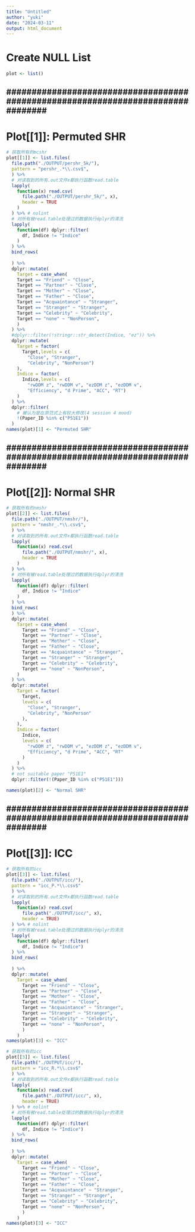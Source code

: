 ```yaml
---
title: "Untitled"
author: "yuki"
date: "2024-03-11"
output: html_document
---
```

# Create NULL List
```r
plot <- list()
```

################################################################################
--------------------------------------------------------------------------------
################################################################################

# Plot[[1]]: Permuted SHR
```r
# 获取所有的mcshr
plot[[1]] <- list.files(
  file.path("./OUTPUT/pershr_5k/"),
  pattern = "pershr_.*\\.csv$",
  ) %>%
  # 对读取到的所有.out文件x都执行函数read.table
  lapply(
    function(x) read.csv(
      file.path("./OUTPUT/pershr_5k/", x),
      header = TRUE
    )
  ) %>% # nolint
  # 对所有被read.table处理过的数据执行dplyr的清洗
  lapply(
    function(df) dplyr::filter(
      df, Indice != "Indice"
    )
  ) %>%
  bind_rows(
    
  ) %>%
  dplyr::mutate(
    Target = case_when(
    Target == "Friend" ~ "Close",
    Target == "Partner" ~ "Close",
    Target == "Mother" ~ "Close",
    Target == "Father" ~ "Close",
    Target == "Acquaintance" ~ "Stranger",
    Target == "Stranger" ~ "Stranger",
    Target == "Celebrity" ~ "Celebrity",
    Target == "none" ~ "NonPerson",
    )
  ) %>%
  #dplyr::filter(!stringr::str_detect(Indice, "ez")) %>%
  dplyr::mutate(
    Target = factor(
      Target,levels = c(
        "Close", "Stranger",
        "Celebrity", "NonPerson")
    ),
    Indice = factor(
      Indice,levels = c(
        "rwDDM z", "rwDDM v", "ezDDM z", "ezDDM v",
        "Efficiency", "d Prime", "ACC", "RT")
    )
  ) %>%
  dplyr::filter(
    # 被认为是在原范式上有较大修改(4 session 4 mood)
    !(Paper_ID %in% c("P51E1")) 
  ) 
names(plot)[1] <- "Permuted SHR"
```

################################################################################
--------------------------------------------------------------------------------
################################################################################

# Plot[[2]]: Normal SHR
```r
# 获取所有的nmshr
plot[[2]] <- list.files(
  file.path("./OUTPUT/nmshr/"),
  pattern = "nmshr_.*\\.csv$",
  ) %>%
  # 对读取到的所有.out文件x都执行函数read.table
  lapply(
    function(x) read.csv(
      file.path("./OUTPUT/nmshr/", x),
      header = TRUE
    )
  ) %>% 
  # 对所有被read.table处理过的数据执行dplyr的清洗
  lapply(
    function(df) dplyr::filter(
      df, Indice != "Indice"
    )
  ) %>%
  bind_rows(
  ) %>%
  dplyr::mutate(
    Target = case_when(
      Target == "Friend" ~ "Close",
      Target == "Partner" ~ "Close",
      Target == "Mother" ~ "Close",
      Target == "Father" ~ "Close",
      Target == "Acquaintance" ~ "Stranger",
      Target == "Stranger" ~ "Stranger",
      Target == "Celebrity" ~ "Celebrity",
      Target == "none" ~ "NonPerson",
    )
  ) %>%
  dplyr::mutate(
    Target = factor(
      Target,
      levels = c(
        "Close", "Stranger",
        "Celebrity", "NonPerson"
      ),
    ),
    Indice = factor(
      Indice,
      levels = c(
        "rwDDM z", "rwDDM v", "ezDDM z", "ezDDM v",
        "Efficiency", "d Prime", "ACC", "RT"
      ) 
    )
  ) %>%
  # not suitable paper "P51E1"
  dplyr::filter(!(Paper_ID %in% c("P51E1"))) 

names(plot)[2] <- "Normal SHR"
```

################################################################################
--------------------------------------------------------------------------------
################################################################################

# Plot[[3]]: ICC
```r
# 获取所有的icc
plot[[3]] <- list.files(
  file.path("./OUTPUT/icc/"),
  pattern = "icc_P.*\\.csv$"
  ) %>%
  # 对读取到的所有.out文件x都执行函数read.table
  lapply(
    function(x) read.csv(
      file.path("./OUTPUT/icc/", x),
      header = TRUE)
  ) %>% # nolint
  # 对所有被read.table处理过的数据执行dplyr的清洗
  lapply(
    function(df) dplyr::filter(
      df, Indice != "Indice")
  ) %>%
  bind_rows(
    
  ) %>%
  dplyr::mutate(
    Target = case_when(
      Target == "Friend" ~ "Close",
      Target == "Partner" ~ "Close",
      Target == "Mother" ~ "Close",
      Target == "Father" ~ "Close",
      Target == "Acquaintance" ~ "Stranger",
      Target == "Stranger" ~ "Stranger",
      Target == "Celebrity" ~ "Celebrity",
      Target == "none" ~ "NonPerson",
      )
    ) 
names(plot)[3] <- "ICC"
```

```r
# 获取所有的icc
plot[[3]] <- list.files(
  file.path("./OUTPUT/icc/"),
  pattern = "icc_R.*\\.csv$"
  ) %>%
  # 对读取到的所有.out文件x都执行函数read.table
  lapply(
    function(x) read.csv(
      file.path("./OUTPUT/icc/", x),
      header = TRUE)
  ) %>% # nolint
  # 对所有被read.table处理过的数据执行dplyr的清洗
  lapply(
    function(df) dplyr::filter(
      df, Indice != "Indice")
  ) %>%
  bind_rows(
    
  ) %>%
  dplyr::mutate(
    Target = case_when(
      Target == "Friend" ~ "Close",
      Target == "Partner" ~ "Close",
      Target == "Mother" ~ "Close",
      Target == "Father" ~ "Close",
      Target == "Acquaintance" ~ "Stranger",
      Target == "Stranger" ~ "Stranger",
      Target == "Celebrity" ~ "Celebrity",
      Target == "none" ~ "NonPerson",
      )
    ) 
names(plot)[3] <- "ICC"
```


